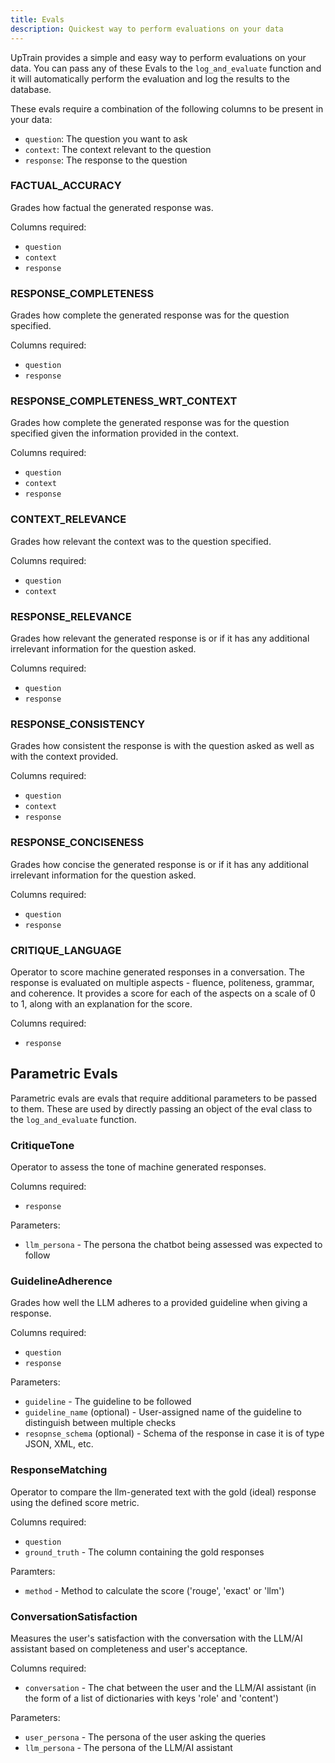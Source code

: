 ```yaml
---
title: Evals
description: Quickest way to perform evaluations on your data
---
```


UpTrain provides a simple and easy way to perform evaluations on your data. You can pass any of these Evals to the `log_and_evaluate` function and it will automatically perform the evaluation and log the results to the database.

These evals require a combination of the following columns to be present in your data:

- `question`: The question you want to ask
- `context`: The context relevant to the question
- `response`: The response to the question


### FACTUAL_ACCURACY

Grades how factual the generated response was.

Columns required:
- `question`
- `context`
- `response`


### RESPONSE_COMPLETENESS

Grades how complete the generated response was for the question specified.

Columns required:
- `question`
- `response`


### RESPONSE_COMPLETENESS_WRT_CONTEXT

Grades how complete the generated response was for the question specified given the information provided in the context.

Columns required:
- `question`
- `context`
- `response`


### CONTEXT_RELEVANCE

Grades how relevant the context was to the question specified.

Columns required:
- `question`
- `context`


### RESPONSE_RELEVANCE

Grades how relevant the generated response is or if it has any additional irrelevant information for the question asked.

Columns required:
- `question`
- `response`


### RESPONSE_CONSISTENCY

Grades how consistent the response is with the question asked as well as with the context provided.

Columns required:
- `question`
- `context`
- `response`


### RESPONSE_CONCISENESS

Grades how concise the generated response is or if it has any additional irrelevant information for the question asked.

Columns required:
- `question`
- `response`


### CRITIQUE_LANGUAGE

Operator to score machine generated responses in a conversation. The response is evaluated on multiple aspects - fluence, politeness, grammar, and coherence. It provides a score for each of the aspects on a scale of 0 to 1, along with an explanation for the score.

Columns required:
- `response`


## Parametric Evals

Parametric evals are evals that require additional parameters to be passed to them. These are used by directly passing an object of the eval class to the `log_and_evaluate` function.


### CritiqueTone
    
Operator to assess the tone of machine generated responses.

Columns required:
- `response`

Parameters:
- `llm_persona` - The persona the chatbot being assessed was expected to follow


### GuidelineAdherence

Grades how well the LLM adheres to a provided guideline when giving a response.

Columns required:
- `question`
- `response`

Parameters:
- `guideline` - The guideline to be followed
- `guideline_name` (optional) - User-assigned name of the guideline to distinguish between multiple checks
- `resopnse_schema` (optional) - Schema of the response in case it is of type JSON, XML, etc.


### ResponseMatching

Operator to compare the llm-generated text with the gold (ideal) response using the defined score metric.

Columns required:
- `question`
- `ground_truth` - The column containing the gold responses

Paramters:
- `method` - Method to calculate the score ('rouge', 'exact' or 'llm')


### ConversationSatisfaction

Measures the user's satisfaction with the conversation with the LLM/AI assistant based on completeness and user's acceptance.

Columns required:
- `conversation` - The chat between the user and the LLM/AI assistant (in the form of a list of dictionaries with keys 'role' and 'content')

Parameters:
- `user_persona` - The persona of the user asking the queries
- `llm_persona` - The persona of the LLM/AI assistant
